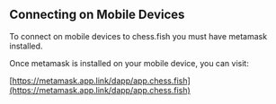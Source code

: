 ## Connecting on Mobile Devices

To connect on mobile devices to chess.fish you must have metamask installed.

Once metamask is installed on your mobile device, you can visit:

[https://metamask.app.link/dapp/app.chess.fish](https://metamask.app.link/dapp/app.chess.fish)